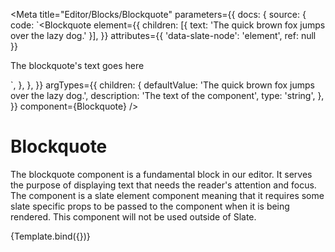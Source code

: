 
<Meta
  title="Editor/Blocks/Blockquote"
  parameters={{
    docs: {
      source: {
        code: `<Blockquote
  element={{
    children: [{ text: 'The quick brown fox jumps over the lazy dog.' }],
  }}
  attributes={{ 'data-slate-node': 'element', ref: null }}
>
  The blockquote's text goes here
</Blockquote>`,
      },
    },
  }}
  argTypes={{
    children: {
      defaultValue: 'The quick brown fox jumps over the lazy dog.',
      description: 'The text of the component',
      type: 'string',
    },
  }}
  component={Blockquote}
/>

# Blockquote

The blockquote component is a fundamental block in our editor. It serves the purpose of displaying text that needs the reader's attention and focus.
The component is a slate element component meaning that it requires some slate specific props to be passed to the component when it is being rendered.
This component will not be used outside of Slate.


<Canvas>
  <Story name="Blockquote">{Template.bind({})}</Story>
</Canvas>

<Props story="Blockquote" />
